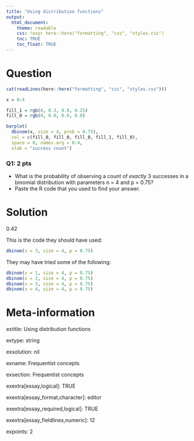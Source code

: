 ```yaml
---
title: "Using distribution functions"
output:  
  html_document:
    theme: readable
    css: !expr here::here("formatting", "css", "styles.css")
    toc: TRUE
    toc_float: TRUE
---
```




Question
========

```r
cat(readLines(here::here("formatting", "css", "styles.css")))
```


```r
x = 0:4

fill_1 = rgb(0, 0.3, 0.8, 0.25)
fill_0 = rgb(0, 0.0, 0.0, 0.0)

barplot(
  dbinom(x, size = 4, prob = 0.75), 
  col = c(fill_0, fill_0, fill_0, fill_1, fill_0), 
  space = 0, names.arg = 0:4,
  xlab = "success count")
```

<div class="questionborder">
### Q1: 2 pts

- What is the probability of observing a count of *exactly* 3 successes in a binomial distribution with parameters n = 4 and p = 0.75?
- Paste the R code that you used to find your answer.

</div>





Solution
========

0.42

This is the code they should have used:

```r
dbinom(x = 3, size = 4, p = 0.75)
```

They may have tried some of the following:
```r
dbinom(x = 1, size = 4, p = 0.75)
dbinom(x = 2, size = 4, p = 0.75)
dbinom(x = 3, size = 4, p = 0.75)
dbinom(x = 4, size = 4, p = 0.75)
```





Meta-information
================

extitle: Using distribution functions

extype: string

exsolution: nil

exname: Frequentist concepts

exsection: Frequentist concepts

exextra[essay,logical]: TRUE

exextra[essay_format,character]: editor

exextra[essay_required,logical]: TRUE

exextra[essay_fieldlines,numeric]: 12

expoints: 2

